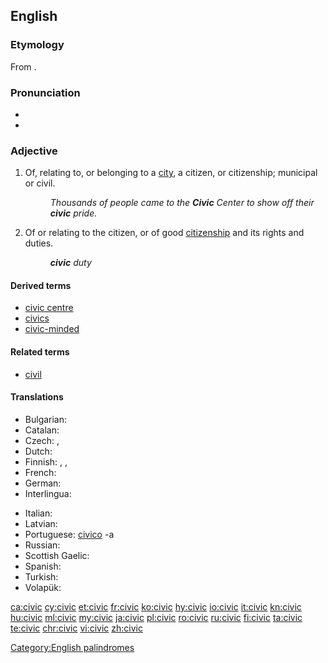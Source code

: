 ==English==
{{wikipedia}}

===Etymology===
From {{etyl|la|en}} {{m|la|cīvicus||pertaining to a city or citizens}}.

===Pronunciation===
* {{IPA|/ˈsɪvɪk/|lang=en}}
* {{rhymes|ɪvɪk|lang=en}}

===Adjective===
{{en-adj}}

# Of, relating to, or belonging to a [[city]], a citizen, or citizenship; municipal or civil.
#: ''Thousands of people came to the '''Civic''' Center to show off their '''civic''' pride.''
# Of or relating to the citizen, or of good [[citizenship]] and its rights and duties.
#: '''''civic''' duty''

====Derived terms====
* [[civic centre]]
* [[civics]]
* [[civic-minded]]

====Related terms====
* [[civil]]

====Translations====
{{trans-top|Having to do with a city or the people who live there}}
* Bulgarian: {{t+|bg|граждански}}
* Catalan: {{t|ca|cívic}}
* Czech: {{t+|cs|městský|m}}, {{t|cs|občanský|m}}
* Dutch: {{t+|nl|stedelijk}}
* Finnish: {{t|fi|kaupunkilais-}}, {{t|fi|asukas-}}, {{t|fi|kansalais-}}
* French: {{t+|fr|civique}}
* German: {{t+|de|bürgerlich}}
* Interlingua: {{t|ia|civic}}
{{trans-mid}}
* Italian: {{t+|it|civico}}
* Latvian: {{t|lv|pilsonisks}}
* Portuguese: [[civico]] -a
* Russian: {{t+|ru|гражданский|m|tr=graždánskij|sc=Cyrl}}
* Scottish Gaelic: {{t|gd|catharra}}
* Spanish: {{t+|es|cívico}}
* Turkish: {{t+|tr|kentsel}}
* Volapük: {{t+|vo|zifik}}
{{trans-bottom}}

[[Category:English palindromes]]

[[ca:civic]]
[[cy:civic]]
[[et:civic]]
[[fr:civic]]
[[ko:civic]]
[[hy:civic]]
[[io:civic]]
[[it:civic]]
[[kn:civic]]
[[hu:civic]]
[[ml:civic]]
[[my:civic]]
[[ja:civic]]
[[pl:civic]]
[[ro:civic]]
[[ru:civic]]
[[fi:civic]]
[[ta:civic]]
[[te:civic]]
[[chr:civic]]
[[vi:civic]]
[[zh:civic]]